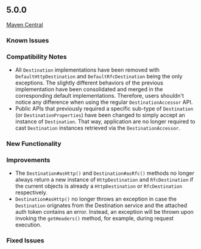 ## 5.0.0

[Maven Central](https://search.maven.org/search?q=g:com.sap.cloud.sdk*%20AND%20v:5.0.0)

### Known Issues

### Compatibility Notes

- All `Destination` implementations have been removed with `DefaultHttpDestination` and `DefaultRfcDestination` being the only exceptions.
  The slightly different behaviors of the previous implementation have been consolidated and merged in the corresponding default implementations.
  Therefore, users shouldn't notice any difference when using the regular `DestinationAccessor` API.
- Public APIs that previously required a specific sub-type of `Destination` (or `DestinationProperties`) have been changed to simply accept an instance of `Destination`.
  That way, application are no longer required to cast `Destination` instances retrieved via the `DestinationAccessor`.

### New Functionality

### Improvements

- The `Destination#asHttp()` and `Destination#asRfc()` methods no longer always return a new instance of `HttpDestination` and `RfcDestination` if the current objects is already a `HttpDestination` or `RfcDestination` respectively.
- `Destination#asHttp()` no longer throws an exception in case the `Destination` orignates from the Destination service and the attached auth token contains an error.
  Instead, an exception will be thrown upon invoking the `getHeaders()` method, for example, during request execution.

### Fixed Issues

